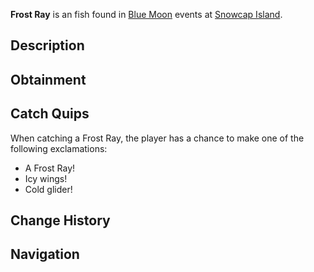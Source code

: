 {{FishInfobox
|image          = Frost Ray.png
|rarity         = Uncommon
|sea            = First Sea
|location       = [[Blue Moon - First Sea]]
|sublocation    = 
|sources        = Fishing Rod
|radar_location = 
|prog_speed     = +5
|xp             = 900
|weather        = Windy
|time           = 
|season         = Winter
|bait           = Worm
|base_weight    = 240
|base_value     = 1900
|weight_range   = 160
|base_chance    = 85
|base_resil     = 55
}}
'''Frost Ray''' is an {{Rarity|Uncommon}} fish found in [[Blue Moon]] events at [[Snowcap Island]].

== Description ==
{{Description|A flat, icy creature with wings that ripple like frozen waves.|Bestiary Entry}}

== Obtainment ==
{{Description|It sweeps through the snowy tides.|Bestiary Hint}}
{{Fish Availability|
Blue Moon/First Sea
|top_rods      = 
Leviathan's Fang Rod\164526.03\117300.7;
Free Spirit Rod\164312.09\114740.07;
Trident Rod\162571.07\92198.84;
Azure Of Lagoon\152225.98\159378.55;
No-Life Rod\142283.23\148968.62;
Resourceful Rod\116245.83\121768.49;
Kings Rod\120644\119970.66;
Voyager Rod\119803.7\119135.04;
Fang of the Eclipse\131577.88\146340.72;
Blazebringer Rod\128746.1\138085.88;
Egg Rod\126118.87\136482.31;
Challenger's Rod\127464.93\124960.92;
Depthseeker Rod\126492.45\126274.59;
Verdant Shear Rod\125910.58\132728.07;
Zeus Rod\125752.56\130356.09;
Seraphic Rod\125447.58\127784.16;
Avalanche Rod\124231.43\124019.69;
Rod Of The Forgotten Fang\124090.22\115156.01;
Astralhook Rod\123439.64\0;
Ethereal Prism Rod\121478.3\66586.49;
Rod Of The Depths\121172.69\103273.82;
Volcanic Rod\120929.21\120055.64;
Rod Of The Exalted One\119680.08\103442.99;
Steady Rod\65796.12\65717.63
|recommended   = Trident Rod
}}

== Catch Quips ==
When catching a Frost Ray, the player has a chance to make one of the following exclamations:
* A Frost Ray!
* Icy wings!
* Cold glider!

== Change History ==
{{Change History|{{subst:Current Version}}}}

== Navigation ==
{{Fish Navbox|Blue Moon - First Sea}}